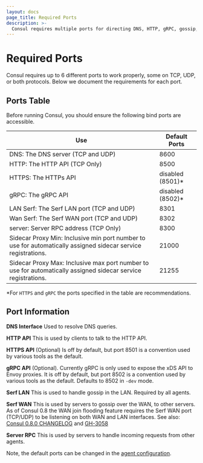 ```yaml
---
layout: docs
page_title: Required Ports
description: >-
  Consul requires multiple ports for directing DNS, HTTP, gRPC, gossip, and sidecar proxy requests. Learn about required and optional ports, and how Consul uses them for specific communication functions.
---
```


# Required Ports

Consul requires up to 6 different ports to work properly, some on
TCP, UDP, or both protocols. Below we document the requirements for each
port.

## Ports Table

Before running Consul, you should ensure the following bind ports are accessible.

| Use                                                                                                           | Default Ports     |
| ------------------------------------------------------------------------------------------------------------- | ----------------- |
| DNS: The DNS server (TCP and UDP)                                                                             | 8600              |
| HTTP: The HTTP API (TCP Only)                                                                                 | 8500              |
| HTTPS: The HTTPs API                                                                                          | disabled (8501)\* |
| gRPC: The gRPC API                                                                                            | disabled (8502)\* |
| LAN Serf: The Serf LAN port (TCP and UDP)                                                                     | 8301              |
| Wan Serf: The Serf WAN port (TCP and UDP)                                                                     | 8302              |
| server: Server RPC address (TCP Only)                                                                         | 8300              |
| Sidecar Proxy Min: Inclusive min port number to use for automatically assigned sidecar service registrations. | 21000             |
| Sidecar Proxy Max: Inclusive max port number to use for automatically assigned sidecar service registrations. | 21255             |

\*For `HTTPS` and `gRPC` the ports specified in the table
are recommendations.

## Port Information

**DNS Interface** Used to resolve DNS queries.

**HTTP API** This is used by clients to talk to the HTTP
API.

**HTTPS API** (Optional) Is off by default, but port 8501 is a convention
used by various tools as the default.

**gRPC API** (Optional). Currently gRPC is
only used to expose the xDS API to Envoy proxies. It is off by default, but port 8502 is a convention used by various tools as the default. Defaults to 8502 in `-dev` mode.

**Serf LAN** This is used to handle gossip in the LAN.
Required by all agents.

**Serf WAN** This is used by servers to gossip over the WAN, to
other servers. As of Consul 0.8 the WAN join flooding feature requires
the Serf WAN port (TCP/UDP) to be listening on both WAN and LAN interfaces. See also:
[Consul 0.8.0 CHANGELOG](https://github.com/hashicorp/consul/blob/main/CHANGELOG.md#080-april-5-2017) and [GH-3058](https://github.com/hashicorp/consul/issues/3058)

**Server RPC** This is used by servers to handle incoming
requests from other agents.

Note, the default ports can be changed in the [agent configuration](/docs/agent/config/config-files#ports).
